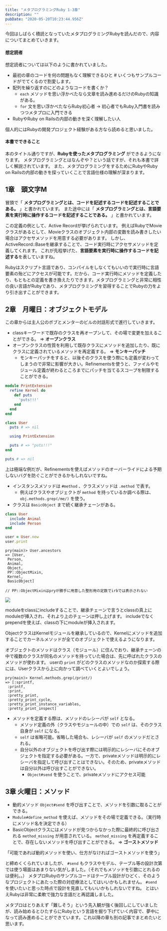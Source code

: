 ```yaml
---
title: "メタプログラミングRuby 1-3章"
description: ""
pubDate: "2020-05-20T10:23:44.956Z"
---
```


今回はしばらく積読となっていたメタプログラミングRubyを読んだので、内容についてまとめていきます。

#### 想定読者
想定読者については以下のように書かれていました。

- 最初の章のコードを何の問題もなく理解できるひと # いくつもサンプルコードがでてくるので割愛します。
- 配列を繰り返すのにどのようなコードを書くか？
  - `each` メソッドを思い浮かべたなら文章を読み進めるだけのRubyの知識がある。
  - `for` 文を思い浮かべたならRuby初心者 → 初心者でもRuby入門書を読みつつメタプロに入門できる
- RubyやRuby on Railsの内部の動きを深く理解したい人

個人的にはRubyの開発プロジェクト経験がある方なら読めると思いました。

#### 本書でできること

本のタイトル通りですが、**Rubyを使ったメタプログラミング** ができるようになります。
メタプログラミングとはなんぞや？という話ですが、それも本書で詳しく解説されています。
また、メタプログラミングをするためにRubyやRuby on Railsの内部の動きを探っていくことで言語仕様の理解が深まります。

## 1章　頭文字M

冒頭で「 **メタプログラミングとは、コードを記述するコードを記述することである。** 」と書かれています。
また途中には「 **メタプログラミングとは、言語要素を実行時に操作するコードを記述することである。** 」と書かれています。

この定義の例として、Active Recordが挙げられています。
例えばRubyでMovieクラスがあるとして、Movieクラスのオブジェクト内部の変数を読み書きしたい場合はアクセサメソッドを用意する必要があります。
しかし、ActiveRecord::Baseを継承することで、コード実行時にアクセサメソッドを定義してくれます。
これが先程挙げた、**言語要素を実行時に操作するコードを記述する**を表していますね。

Rubyはスクリプト言語であり、コンパイルをしなくてもいいので実行時に言語要素の殆どにアクセスが可能です。だから、コード実行時にメソッドを定義したり、もともとの定義を書き換えたりできます。メタプログラミングと非常に相性の良い言語がRubyであり、メタプログラミングを習得することでRubyの力をより引き出すことができます。

## 2章　月曜日：オブジェクトモデル

この章からは主人公のボブとメンターのビルの対話形式で進行していきます。

- classキーワードで既存のクラスを再オープンして、その場で変更を加えることができる。 => **オープンクラス**
- オープンクラスの性質を利用して既存クラスにメソッドを追加したり、既にクラスに定義されているメソッドを再定義する。 => **モンキーパッチ**
  - モンキーパッチをすると、以後そのクラスを使う際にも定義が変わってしまうので非常に影響が大きい。Refinementsを使うと、ファイルやモジュール定義が終わるところまでにパッチを当てるスコープを制限することができる。

``` rb
module PrintExtension
  refine Kernel do
    def puts
      'puts!!!'
    end
  end
end

class User
  puts # => nil

  using PrintExtension

  puts # => "puts!!!"
end

puts # => nil
```

上は極端な例だが、Refinementsを使えばメソッドのオーバーライドによる予期しないバグを防ぐことができるかもしれないですね。

- インスタンスメソッドは `#method` 、クラスメソッドは `.method` で表す。
  - 例えばクラスやオブジェクトが `method` を持っているか調べる際は、 `obj.methods.grep(/me/)` を使う。
- クラスは `BasicObject` まで続く継承チェーンがある。

``` rb
class User
  include Animal
  include Person
end

user = User.new
user.print
```
``` shell
pry(main)> User.ancestors
=> [User,
 Person,
 Animal,
 Object,
 PP::ObjectMixin,
 Kernel,
 BasicObject]

// PP::ObjectMixinはpryが勝手に用意した整形用の定数でirbでは表示されない
```

![](/assets/images/2020-05-21-12-28-22.png)

moduleをclassにincludeすることで、継承チェーンで言うとclassの真上にmoduleが挿入され、それより上のチェーンは押し上げます。
includeでなくprependを使えば、classの下にmoduleが挿入されます。

ObjectクラスはKernelモジュールを継承しているので、Kernelにメソッドを追加することでカーネルメソッドが全てのオブジェクトで使えるようになります。

オブジェクトのメソッドはクラス（モジュール）に住んでおり、継承チェーンの中で複数のクラスが同名のメソッドを持っていた場合は、先に呼ばれたクラスのメソッドが使わます。
userの `print` がどのクラスのメソッドなのか探索する際には、Userクラスから上に向かって調べていくとよいでしょう。

``` shell
pry(main)> Kernel.methods.grep(/print/)
=> [:sprintf,
 :printf,
 :print,
 :pretty_print,
 :pretty_print_cycle,
 :pretty_print_instance_variables,
 :pretty_print_inspect]
```

- メソッドを定義する際は、メソッドのレシーバが `self` となる。
  - メソッド定義の外（クラスやモジュールの中）での `self` は、そのクラス自身が `self` になる。
  - `self` は省略可能。省略した場合も、レシーバが `self` のメソッドだとされる。
  - 自分以外のオブジェクトを呼び出す際には明示的にレシーバにそのオブジェクトを指定する必要がある。一方で、privateメソッドは明示的にレシーバを指定して呼び出すことはできない。そのため、privateメソッドは自分以外は呼び出すことができない。
    - `Object#send` を使うことで、privateメソッドにアクセス可能

## 3章 火曜日：メソッド

- 動的メソッド `Object#send` を呼び出すことで、メソッドを引数に取ることができる。
- `Module#define_method` を使えば、メソッドをその場で定義できる。（実行時にメソッド名を決定できる）
- BasicObjectクラスにはメソッドが見つからなかった際に最終的に呼び出される `method_missing` が用意されている。
  `method_missing` を再定義することで、存在しないメソッドを呼び出すことができる。 => **ゴーストメソッド**

「可能であれば動的メソッドを使い、仕方がなければゴーストメソッドを使う」

と締めくくられていましたが、 `#send` もクラスやモデル、テーブル等の設計次第では使う場面はあまりない気がしました。（それでもメソッドを引数にとれるのは便利。。）
メタプロRubyのサンプルコードはテーブル設計がひどく、そのようなプロジェクトにあたった際の対症療法としてはいいかもしれません。 `#send` を使いたいと思った時点で設計を見直してもいいかもしれないですね。
とはいえRubyは非常に柔軟で強力な言語だと再認識しました。

メタプロはとりあえず「難しそう」という先入観が強く後回しにしていましたが、読み始めるとひたすらにRubyという言語を掘り下げていく内容で、夢中になって読み進めることができています。これ以降の章も別の記事でまとめたいと思います。

